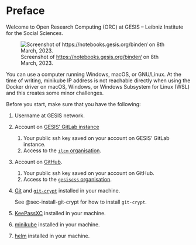 # Preface {.unnumbered}

Welcome to Open Research Computing (ORC) at GESIS – Leibniz Institute for the Social Sciences.

![Screenshot of <https://notebooks.gesis.org/binder/> on 8th March, 2023.](img/notebooks.gesis.org.png)

::: {.callout-note}

You can use a computer running Windows, macOS, or GNU/Linux. At the time of writing, minikube IP address is not reachable directly when using the Docker driver on macOS, Windows, or Windows Subsystem for Linux (WSL) and this creates some minor challenges.

:::

Before you start, make sure that you have the following:

1. Username at GESIS network.
2. Account on [GESIS' GitLab instance](https://git.gesis.org)
   1. Your public ssh key saved on your account on GESIS' GitLab instance.
   2. Access to the [`ilcm` organisation](https://git.gesis.org/ilcm).
3. Account on [GitHub](https://github.com/).
   1. Your public ssh key saved on your account on GitHub.
   2. Access to the [`gesiscss` organisation](https://github.com/gesiscss/orc).
4. [Git](https://git-scm.com/) and [`git-crypt`](https://www.agwa.name/projects/git-crypt/) installed in your machine.

   See @sec-install-git-crypt for how to install `git-crypt`.
4. [KeePassXC](https://keepassxc.org/) installed in your machine.
5. [minikube](https://minikube.sigs.k8s.io/docs/) installed in your machine.
6. [helm](https://helm.sh) installed in your machine.